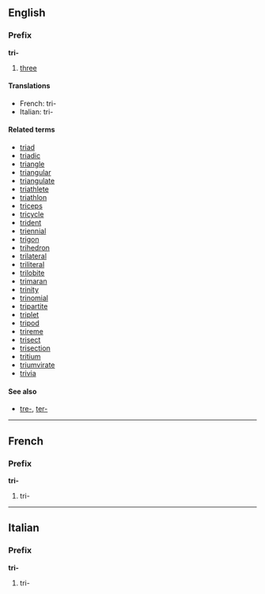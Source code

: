 ==English==
===Prefix===
'''tri-'''

#[[three]]

====Translations====
*French: tri-
*Italian: tri-

====Related terms====
*[[triad]]
*[[triadic]]
*[[triangle]]
*[[triangular]]
*[[triangulate]]
*[[triathlete]]
*[[triathlon]]
*[[triceps]]
*[[tricycle]]
*[[trident]]
*[[triennial]]
*[[trigon]]
*[[trihedron]]
*[[trilateral]]
*[[triliteral]]
*[[trilobite]]
*[[trimaran]]
*[[trinity]]
*[[trinomial]]
*[[tripartite]]
*[[triplet]]
*[[tripod]]
*[[trireme]]
*[[trisect]]
*[[trisection]]
*[[tritium]]
*[[triumvirate]]
*[[trivia]]

====See also====
*[[tre-]], [[ter-]]

----
==French==
===Prefix===
'''tri-'''

#tri-

----
==Italian==
===Prefix===
'''tri-'''

#tri-